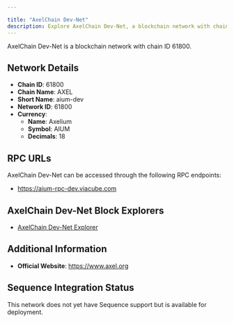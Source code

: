 ```yaml
---

title: "AxelChain Dev-Net"
description: Explore AxelChain Dev-Net, a blockchain network with chain ID 61800. Learn about its native currency, Axelium, and how to interact with the network.
---
```




AxelChain Dev-Net is a blockchain network with chain ID 61800.

## Network Details

- **Chain ID**: 61800
- **Chain Name**: AXEL
- **Short Name**: aium-dev
- **Network ID**: 61800
- **Currency**: 
  - **Name**: Axelium
  - **Symbol**: AIUM
  - **Decimals**: 18

## RPC URLs

AxelChain Dev-Net can be accessed through the following RPC endpoints:

- https://aium-rpc-dev.viacube.com

## AxelChain Dev-Net Block Explorers

- [AxelChain Dev-Net Explorer](https://devexplorer2.viacube.com)

## Additional Information

- **Official Website**: https://www.axel.org

## Sequence Integration Status

This network does not yet have Sequence support but is available for deployment.
